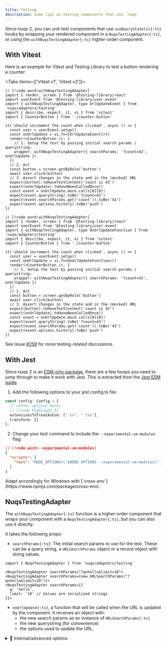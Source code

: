 ```yaml
---
title: Testing
description: Some tips on testing components that use `nuqs`
---
```


Since nuqs 2, you can unit-test components that use `useQueryState(s){:ts}` hooks
by wrapping your rendered component in a `NuqsTestingAdapter{:ts}`, or using
the `withNuqsTestingAdapter{:ts}` higher-order component.

## With Vitest

Here is an example for Vitest and Testing Library to test a button rendering
a counter:

<Tabs items={['Vitest v1', 'Vitest v2']}>

```tsx title="counter-button.test.tsx" tab="Vitest v1"
// [!code word:withNuqsTestingAdapter]
import { render, screen } from '@testing-library/react'
import userEvent from '@testing-library/user-event'
import { withNuqsTestingAdapter, type UrlUpdateEvent } from 'nuqs/adapters/testing'
import { describe, expect, it, vi } from 'vitest'
import { CounterButton } from './counter-button'

it('should increment the count when clicked', async () => {
  const user = userEvent.setup()
  const onUrlUpdate = vi.fn<[UrlUpdateEvent]>()
  render(<CounterButton />, {
    // 1. Setup the test by passing initial search params / querystring:
    wrapper: withNuqsTestingAdapter({ searchParams: '?count=42', onUrlUpdate })
  })
  // 2. Act
  const button = screen.getByRole('button')
  await user.click(button)
  // 3. Assert changes in the state and in the (mocked) URL
  expect(button).toHaveTextContent('count is 43')
  expect(onUrlUpdate).toHaveBeenCalledOnce()
  const event = onUrlUpdate.mock.calls[0][0]!
  expect(event.queryString).toBe('?count=43')
  expect(event.searchParams.get('count')).toBe('43')
  expect(event.options.history).toBe('push')
})
```

```tsx title="counter-button.test.tsx" tab="Vitest v2"
// [!code word:withNuqsTestingAdapter]
import { render, screen } from '@testing-library/react'
import userEvent from '@testing-library/user-event'
import { withNuqsTestingAdapter, type OnUrlUpdateFunction } from 'nuqs/adapters/testing'
import { describe, expect, it, vi } from 'vitest'
import { CounterButton } from './counter-button'

it('should increment the count when clicked', async () => {
  const user = userEvent.setup()
  const onUrlUpdate = vi.fn<OnUrlUpdateFunction>()
  render(<CounterButton />, {
    // 1. Setup the test by passing initial search params / querystring:
    wrapper: withNuqsTestingAdapter({ searchParams: '?count=42', onUrlUpdate })
  })
  // 2. Act
  const button = screen.getByRole('button')
  await user.click(button)
  // 3. Assert changes in the state and in the (mocked) URL
  expect(button).toHaveTextContent('count is 43')
  expect(onUrlUpdate).toHaveBeenCalledOnce()
  const event = onUrlUpdate.mock.calls[0][0]!
  expect(event.queryString).toBe('?count=43')
  expect(event.searchParams.get('count')).toBe('43')
  expect(event.options.history).toBe('push')
})
```

</Tabs>

See issue [#259](https://github.com/47ng/nuqs/issues/259) for more testing-related discussions.

## With Jest

Since nuqs 2 is an [ESM-only package](https://gist.github.com/sindresorhus/a39789f98801d908bbc7ff3ecc99d99c),
there are a few hoops you need to jump through to make it work with Jest.
This is extracted from the [Jest ESM guide](https://jestjs.io/docs/ecmascript-modules).

1. Add the following options to your jest.config.ts file:

```ts title="jest.config.ts"
const config: Config = {
  // <Other options here>
  // [!code highlight:3]
  extensionsToTreatAsEsm: [".ts", ".tsx"],
  transform: {}
};
```

2. Change your test command to include the `--experimental-vm-modules` flag:

```json title="package.json"
// [!code word:--experimental-vm-modules]
{
  "scripts": {
    "test": "NODE_OPTIONS=\"$NODE_OPTIONS --experimental-vm-modules\" jest"
  }
}
```

<Callout>
Adapt accordingly for Windows with [`cross-env`](https://www.npmjs.com/package/cross-env).
</Callout>

## NuqsTestingAdapter

The `withNuqsTestingAdapter{:ts}` function is a higher-order component that
wraps your component with a `NuqsTestingAdapter{:ts}`, but you can also use
it directly.

It takes the following props:

- `searchParams{:ts}`: The initial search params to use for the test. These can be a
  query string, a `URLSearchParams` object or a record object with string values.

```tsx
import { NuqsTestingAdapter } from 'nuqs/adapters/testing'

<NuqsTestingAdapter searchParams="?q=hello&limit=10">
<NuqsTestingAdapter searchParams={new URLSearchParams("?q=hello&limit=10")}>
<NuqsTestingAdapter searchParams={{
  q: 'hello',
  limit: '10' // Values are serialized strings
}}>
```

- `onUrlUpdate{:ts}`, a function that will be called when the URL is updated
  by the component. It receives an object with:
  - the new search params as an instance of `URLSearchParams{:ts}`
  - the new querystring (for convenience)
  - the options used to update the URL.

<details>
<summary>🧪 Internal/advanced options</summary>

- `rateLimitFactor{:ts}`. By default, rate limiting is disabled when testing,
as it can lead to unexpected behaviours. Setting this to 1 will enable rate
limiting with the same factor as in production.

- `resetUrlUpdateQueueOnMount{:ts}`: clear the URL update queue before running the test.
This is `true{:ts}` by default to isolate tests, but you can set it to `false{:ts}` to keep the
URL update queue between renders and match the production behaviour more closely.

</details>
